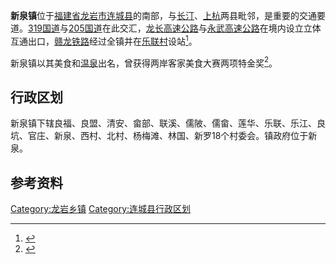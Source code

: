 {{中国乡级行政区
| 行政区全称 = 新泉镇
| 景观照片文件名 = 
| 景观照片描述 = 
| 汉语拼音 = Xin Quan Zhen
| 上级行政区 = [[福建省|福建省]][[连城县|连城县]]
| 行政区类别 = [[镇|镇]]
| 行政区划代码 = 350825105
| 地理坐标 = {{coord|25.3548|N|116.6124|E|display=inline,title|scale:50000_region:CN}}
| 总面积 = 185.39[[平方公里|平方公里]]
| 户籍人口 = 30519人
| 户籍人口年份 =
| 常住人口 = 
| 常住人口年份 = 
| 人口密度 =
| 领导人职务1 = 镇长
| 领导人姓名1 = 吴志坤
| 领导人职务2 = 
| 领导人姓名2 = 
| 行政区划 = 18个[[行政村|行政村]]
| 官方网站 = 
| 政府驻地 =
| 邮政编码 = 366214
| 毗邻行政区 = [[朋口镇|朋口镇]]、[[莒溪镇|莒溪镇]]、[[庙前镇|庙前镇]]
| 位置图文件名 = 
| 位置图描述 = 
}}

'''新泉镇'''位于[[福建省|福建省]][[龙岩市|龙岩市]][[连城县|连城县]]的南部，与[[长汀县|长汀]]、[[上杭县|上杭]]两县毗邻，是重要的交通要道。[[319国道|319国道]]与[[205国道|205国道]]在此交汇，[[厦蓉高速公路|龙长高速公路]]与[[长深高速公路|永武高速公路]]在境内设立立体互通出口，[[赣龙铁路|赣龙铁路]]经过全镇并在[[乐联村|乐联村]]设站<ref>{{cite web | url = http://www.fjlc.gov.cn/2006/06/19/20060619-142957-1.html | title = 新泉镇 | date = 2006-06-02 | accessdate = 2009-04-16 }}{{dead link|date=2018年3月 |bot=InternetArchiveBot |fix-attempted=yes }}</ref>。

新泉镇以其美食和[[温泉|温泉]]出名，曾获得两岸客家美食大赛两项特金奖<ref>{{cite web | url = http://www.fjlylc.gov.cn/ArticleContent.asp?ID=2446 | title = 新泉美食获两岸客家美食大赛两项特金奖 | publisher = 闽西日报 | date = 2008-11-23 | accessdate = 2009-04-16 | archive-date = 2019-08-27 | archive-url = https://web.archive.org/web/20190827165544/http://www.fjlylc.gov.cn/ArticleContent.asp?ID=2446 | dead-url = yes }}</ref>。

==行政区划==
新泉镇下辖良福、良盟、清安、畲部、联溪、儒陂、儒畲、莲华、乐联、乐江、良坑、官庄、新泉、西村、北村、杨梅滩、林国、新罗18个村委会。镇政府位于新泉。

==参考资料==
{{reflist}}

{{连城县行政区划}}

[[Category:龙岩乡镇|Category:龙岩乡镇]]
[[Category:连城县行政区划|Category:连城县行政区划]]